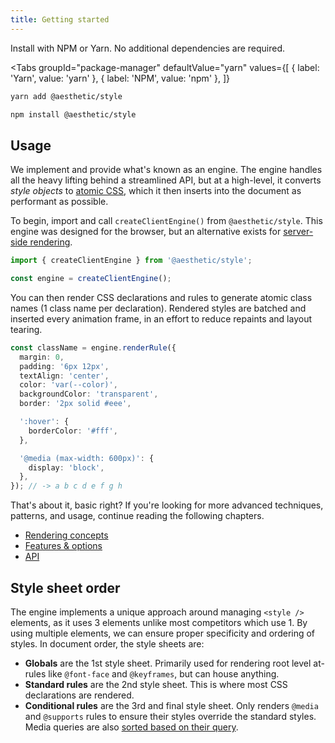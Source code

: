 ```yaml
---
title: Getting started
---
```



Install with NPM or Yarn. No additional dependencies are required.

<Tabs
  groupId="package-manager"
  defaultValue="yarn"
  values={[
    { label: 'Yarn', value: 'yarn' },
    { label: 'NPM', value: 'npm' },
  ]}
>
  <TabItem value="yarn">

```bash
yarn add @aesthetic/style
```

  </TabItem>
  <TabItem value="npm">

```bash
npm install @aesthetic/style
```

  </TabItem>
</Tabs>

## Usage

We implement and provide what's known as an engine. The engine handles all the heavy lifting behind
a streamlined API, but at a high-level, it converts _style objects_ to
[atomic CSS](https://css-tricks.com/lets-define-exactly-atomic-css/), which it then inserts into the
document as performant as possible.

To begin, import and call `createClientEngine()` from `@aesthetic/style`. This engine was designed
for the browser, but an alternative exists for [server-side rendering](./ssr.md).

```ts
import { createClientEngine } from '@aesthetic/style';

const engine = createClientEngine();
```

You can then render CSS declarations and rules to generate atomic class names (1 class name per
declaration). Rendered styles are batched and inserted every animation frame, in an effort to reduce
repaints and layout tearing.

```ts
const className = engine.renderRule({
  margin: 0,
  padding: '6px 12px',
  textAlign: 'center',
  color: 'var(--color)',
  backgroundColor: 'transparent',
  border: '2px solid #eee',

  ':hover': {
    borderColor: '#fff',
  },

  '@media (max-width: 600px)': {
    display: 'block',
  },
}); // -> a b c d e f g h
```

That's about it, basic right? If you're looking for more advanced techniques, patterns, and usage,
continue reading the following chapters.

- [Rendering concepts](./concepts.md)
- [Features & options](./options.md)
- [API](./api.md)

## Style sheet order

The engine implements a unique approach around managing `<style />` elements, as it uses 3 elements
unlike most competitors which use 1. By using multiple elements, we can ensure proper specificity
and ordering of styles. In document order, the style sheets are:

- **Globals** are the 1st style sheet. Primarily used for rendering root level at-rules like
  `@font-face` and `@keyframes`, but can house anything.
- **Standard rules** are the 2nd style sheet. This is where most CSS declarations are rendered.
- **Conditional rules** are the 3rd and final style sheet. Only renders `@media` and `@supports`
  rules to ensure their styles override the standard styles. Media queries are also
  [sorted based on their query](https://www.npmjs.com/package/sort-css-media-queries).
